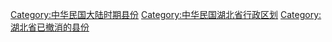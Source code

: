 [[Category:中华民国大陆时期县份|Category:中华民国大陆时期县份]]
[[Category:中华民国湖北省行政区划|Category:中华民国湖北省行政区划]]
[[Category:湖北省已撤消的县份|Category:湖北省已撤消的县份]]